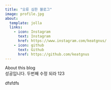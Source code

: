 ```yaml
---
title: "오류 심한 블로그"
image: profile.jpg
about:
  template: jolla
  links:
    - icon: Instagram
      text: Instagram
      href: https://www.instagram.com/keatgnus/
    - icon: github
      text: Github
      href: https://github.com/keatgnus
---
```


About this blog  
성공입니다.
두번째 수정
되라
123

dfsfdfs